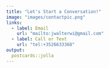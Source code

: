 ```yaml
---
title: "Let's Start a Conversation!"
image: "images/contactpic.png"
links:
  - label: Email
    url: "mailto:jwalterwi@gmail.com"
  - label: Call or Text
    url: "tel:+3526633368"
output:
  postcards::jolla
---
```

 
